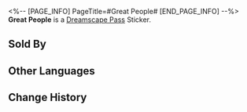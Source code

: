 <%-- [PAGE_INFO]
PageTitle=#Great People#
[END_PAGE_INFO] --%>
{{Stub|Location information}}
{{Item Infobox
|id          = 223082
|image       = Dreamscape Pass Sticker Text.png
|type        = Dreamscape Pass Sticker
|type2       = Dreamchaser Stickers
|invCategory = 
|rarity      = 4
|effect      = Digital stickers that can be used to decorate the pages of the Dreamtour Handbook. They come in many different styles.
|description = 
|source1     = [[Find Bocchi at Aideen Park entrance in Golden Hour and restore his missing emotions]]
}}
{{Description|Hats off to the truly great people in your heart!}}
'''Great People''' is a [[Dreamscape Pass]] Sticker.

==Sold By==
{{Shop Availability}}

==Other Languages==
{{Other Languages
|en   = Great People
|zhs  = 大人物
|zht  = 大人物
|ja   = 大物
|ko   = 거물
|es   = Buenas personas
|fr   = Personnes extraordinaires
|ru   = Замечательные люди
|th   = บุคคลที่ยิ่งใหญ่
|vi   = Nhân Vật Lớn
|de   = Großartige Menschen
|id   = Tokoh Hebat
|pt   = Ótimas Pessoas
}}

==Change History==
{{Change History|2.0}}